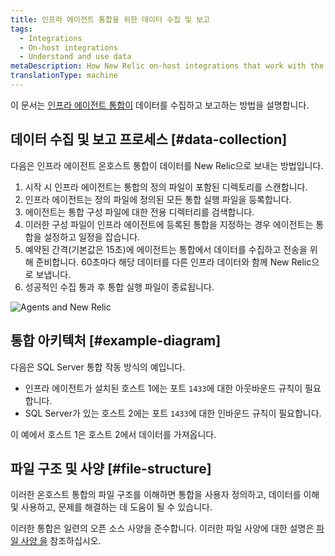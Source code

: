```yaml
---
title: 인프라 에이전트 통합을 위한 데이터 수집 및 보고
tags:
  - Integrations
  - On-host integrations
  - Understand and use data
metaDescription: How New Relic on-host integrations that work with the infrastructure agent collect and report data to New Relic.
translationType: machine
---
```



이 문서는 [인프라 에이전트 통합이](/docs/infrastructure/host-integrations/installation/install-infrastructure-host-integrations) 데이터를 수집하고 보고하는 방법을 설명합니다.

## 데이터 수집 및 보고 프로세스 [#data-collection]

다음은 인프라 에이전트 온호스트 통합이 데이터를 New Relic으로 보내는 방법입니다.

1. 시작 시 인프라 에이전트는 통합의 정의 파일이 포함된 디렉토리를 스캔합니다.
2. 인프라 에이전트는 정의 파일에 정의된 모든 통합 실행 파일을 등록합니다.
3. 에이전트는 통합 구성 파일에 대한 전용 디렉터리를 검색합니다.
4. 이러한 구성 파일이 인프라 에이전트에 등록된 통합을 지정하는 경우 에이전트는 통합을 설정하고 일정을 잡습니다.
5. 예약된 간격(기본값은 15초)에 에이전트는 통합에서 데이터를 수집하고 전송을 위해 준비합니다. 60초마다 해당 데이터를 다른 인프라 데이터와 함께 New Relic으로 보냅니다.
6. 성공적인 수집 통과 후 통합 실행 파일이 종료됩니다.

<img
  title="Agents and New Relic"
  alt="Agents and New Relic"
  src={infrastructureAgentsandNr}
/>

## 통합 아키텍처 [#example-diagram]

다음은 SQL Server 통합 작동 방식의 예입니다.

* 인프라 에이전트가 설치된 호스트 1에는 포트 `1433`에 대한 아웃바운드 규칙이 필요합니다.
* SQL Server가 있는 호스트 2에는 포트 `1433`에 대한 인바운드 규칙이 필요합니다.

이 예에서 호스트 1은 호스트 2에서 데이터를 가져옵니다.

## 파일 구조 및 사양 [#file-structure]

이러한 온호스트 통합의 파일 구조를 이해하면 통합을 사용자 정의하고, 데이터를 이해 및 사용하고, 문제를 해결하는 데 도움이 될 수 있습니다.

이러한 통합은 일련의 오픈 소스 사양을 준수합니다. 이러한 파일 사양에 대한 설명은 [파일 사양 을](/docs/integrations/integrations-sdk/file-specifications) 참조하십시오.